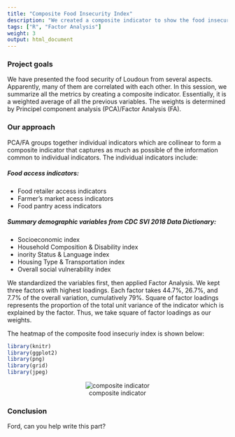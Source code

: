 ```yaml
---
title: "Composite Food Insecurity Index"
description: "We created a composite indicator to show the food insecurity in NoVa region."
tags: ["R", "Factor Analysis"]
weight: 3
output: html_document
---
```


### Project goals
We have presented the food security of Loudoun from several aspects. Apparently, many of them are correlated with each other. In this session, we summarize all the metrics by creating a composite indicator. Essentially, it is a weighted average of all the previous variables. The weights is determined by Principel component analysis (PCA)/Factor Analysis (FA).

### Our approach
PCA/FA groups together individual indicators which are collinear to form a composite indicator that captures as much as possible of the information common to individual indicators. The individual indicators include:

##### Food access indicators:
- Food retailer access indicators
- Farmer's market acess indicators
- Food pantry acess indicators

##### Summary demographic variables from CDC SVI 2018 Data Dictionary:
- Socioeconomic index
- Household Composition & Disability index
- inority Status & Language index
- Housing Type & Transportation index
- Overall social vulnerability index

We standardized the variables first, then applied Factor Analysis. We kept three factors with highest loadings. Each factor takes 44.7%, 26.7%, and 7.7% of the overall variation, cumulatively 79%. Square of factor loadings represents the proportion of the total unit variance of the indicator which is explained by the factor. Thus, we take square of factor loadings as our weights.

The heatmap of the composite food insecuriy index is shown below:
```r
library(knitr)
library(ggplot2)
library(png)
library(grid)
library(jpeg)
```

<center>
![composite indicator](/findings/composite_index/Composite.png)
</center>

### Conclusion
Ford, can you help write this part?


